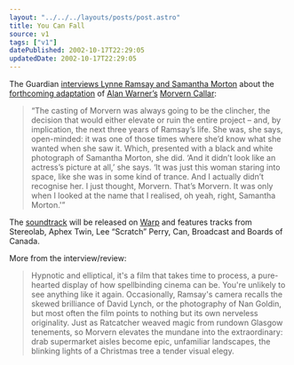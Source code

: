 ```yaml
---
layout: "../../../layouts/posts/post.astro"
title: You Can Fall
source: v1
tags: ["v1"]
datePublished: 2002-10-17T22:29:05
updatedDate: 2002-10-17T22:29:05
---
```


The Guardian [interviews Lynne Ramsay and Samantha Morton][1] about the [forthcoming adaptation][2] of [Alan Warner&#8217;s][3] [Morvern Callar][4]:

> &#8220;The casting of Morvern was always going to be the clincher, the decision that would either elevate or ruin the entire project &#8211; and, by implication, the next three years of Ramsay&#8217;s life. She was, she says, open-minded: it was one of those times where she&#8217;d know what she wanted when she saw it. Which, presented with a black and white photograph of Samantha Morton, she did. &#8216;And it didn&#8217;t look like an actress&#8217;s picture at all,&#8217; she says. &#8216;It was just this woman staring into space, like she was in some kind of trance. And I actually didn&#8217;t recognise her. I just thought, Morvern. That&#8217;s Morvern. It was only when I looked at the name that I realised, oh yeah, right, Samantha Morton.'&#8221;

The [soundtrack][5] will be released on [Warp][6] and features tracks from Stereolab, Aphex Twin, Lee &#8220;Scratch&#8221; Perry, Can, Broadcast and Boards of Canada.

More from the interview/review:

> Hypnotic and elliptical, it's a film that takes time to process, a pure-hearted display of how spellbinding cinema can be. You're unlikely to see anything like it again. Occasionally, Ramsay's camera recalls the skewed brilliance of David Lynch, or the photography of Nan Goldin, but most often the film points to nothing but its own nerveless originality. Just as Ratcatcher weaved magic from rundown Glasgow tenements, so Morvern elevates the mundane into the extraordinary: drab supermarket aisles become epic, unfamiliar landscapes, the blinking lights of a Christmas tree a tender visual elegy.

[1]: http://www.guardian.co.uk/weekend/story/0,3605,803602,00.html "The Guardian: About a girl"
[2]: http://uk.imdb.com/Title?0300214 "IMDb: Morvern Callar"
[3]: http://www.randomhouse.com/boldtype/0497/warner/interview.html "Bold Type: Interview with Alan Warner"
[4]: http://www.amazon.co.uk/exec/obidos/ASIN/0099586118/ohsky "Amazon.co.uk: Alan Warner's Morvern Callar"
[5]: http://www.amazon.co.uk/exec/obidos/ASIN/B00006RHS4/ohsky "Amazon.co.uk: Morvern Callar soundtrack"
[6]: http://www.warprecords.com/news/index.php?ti_id=453 "Warp News: RELEASING SOUNDTRACK TO MORVERN CALLAR, DIRECTED BY LYNNE RAMSAY"
